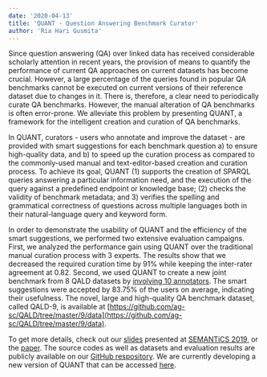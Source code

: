 ```yaml
---
date: '2020-04-13'
title: 'QUANT - Question Answering Benchmark Curator'
author: 'Ria Hari Gusmita'
---
```


  

Since question answering (QA) over linked data has received considerable scholarly attention in recent years, the provision of means to quantify the performance of current QA approaches on current datasets has become crucial. However, a large percentage of the queries found in popular QA benchmarks cannot be executed on current versions of their reference dataset due to changes in it. There is, therefore, a clear need to periodically curate QA benchmarks. However, the manual alteration of QA benchmarks is often error-prone. We alleviate this problem by presenting QUANT, a framework for the intelligent creation and curation of QA benchmarks.

  

In QUANT, curators - users who annotate and improve the dataset - are provided with smart suggestions for each benchmark question a) to ensure high-quality data, and b) to speed up the curation process as compared to the commonly-used manual and text-editor-based creation and curation process. To achieve its goal, QUANT (1) supports the creation of SPARQL queries answering a particular information need, and the execution of the query against a predefined endpoint or knowledge base; (2) checks the validity of benchmark metadata; and 3) verifies the spelling and grammatical correctness of questions across multiple languages both in their natural-language query and keyword form.

  

In order to demonstrate the usability of QUANT and the efficiency of the smart suggestions, we performed two extensive evaluation campaigns. First, we analyzed the performance gain using QUANT over the traditional manual curation process with 3 experts. The results show that we decreased the required curation time by 91% while keeping the inter-rater agreement at 0.82. Second, we used QUANT to create a new joint benchmark from 8 QALD datasets by [involving 10 annotators](https://github.com/dice-group/QUANT/tree/master/Data/Curation%20Result%20from%2010%20Annotators). The smart suggestions were accepted by 83.75% of the users on average, indicating their usefulness. The novel, large and high-quality QA benchmark dataset, called QALD-9, is available at [https://github.com/ag-sc/QALD/tree/master/9/data](https://github.com/ag-sc/QALD/tree/master/9/data).

  

To get more details, check out our [slides](https://www.slideshare.net/RiaHariGusmita/quantquestion-answering-benchmark-curator) presented at [SEMANTiCS 2019](https://2019.semantics.cc/), or the [paper](https://link.springer.com/chapter/10.1007/978-3-030-33220-4_25). The source codes as well as datasets and evaluation results are publicly available on our [GitHub respository](https://github.com/dice-group/QUANT/tree/master). We are currently developing a new version of QUANT that can be accessed [here](https://github.com/dice-group/QUANT/tree/development).

